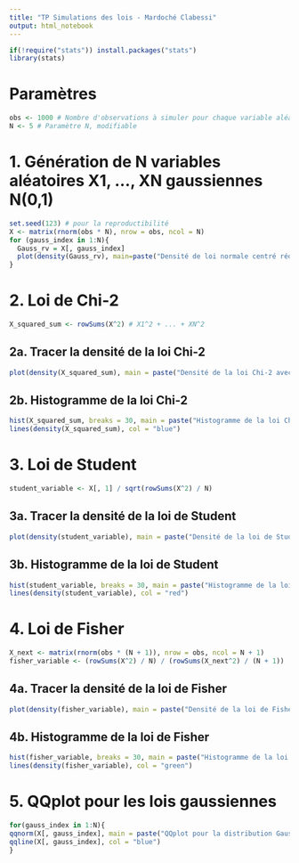 ---
title: "TP Simulations des lois - Mardoché Clabessi"
output: html_notebook
---
```{r}
if(!require("stats")) install.packages("stats")
library(stats)
```

# Paramètres
```{r}
obs <- 1000 # Nombre d'observations à simuler pour chaque variable aléatoire
N <- 5 # Paramètre N, modifiable
```

# 1. Génération de N variables aléatoires X1, ..., XN gaussiennes N(0,1)
```{r}
set.seed(123) # pour la reproductibilité
X <- matrix(rnorm(obs * N), nrow = obs, ncol = N)
for (gauss_index in 1:N){
  Gauss_rv = X[, gauss_index]
  plot(density(Gauss_rv), main=paste("Densité de loi normale centré réduite X", gauss_index, sep=""), xlab=paste("Valeurs de X",gauss_index, sep=""))
}
```

# 2. Loi de Chi-2
```{r}
X_squared_sum <- rowSums(X^2) # X1^2 + ... + XN^2
```


## 2a. Tracer la densité de la loi Chi-2
```{r}
plot(density(X_squared_sum), main = paste("Densité de la loi Chi-2 avec N =", N), xlab = "Valeurs de X²")
```


## 2b. Histogramme de la loi Chi-2
```{r}
hist(X_squared_sum, breaks = 30, main = paste("Histogramme de la loi Chi-2 avec N =", N), xlab = "Valeurs de X²", probability = TRUE)
lines(density(X_squared_sum), col = "blue")
```


# 3. Loi de Student
```{r}
student_variable <- X[, 1] / sqrt(rowSums(X^2) / N)
```


## 3a. Tracer la densité de la loi de Student
```{r}
plot(density(student_variable), main = paste("Densité de la loi de Student avec N =", N), xlab = "Valeurs de Student")
```


## 3b. Histogramme de la loi de Student
```{r}
hist(student_variable, breaks = 30, main = paste("Histogramme de la loi de Student avec N =", N), xlab = "Valeurs de Student", probability = TRUE)
lines(density(student_variable), col = "red")
```


# 4. Loi de Fisher
```{r}
X_next <- matrix(rnorm(obs * (N + 1)), nrow = obs, ncol = N + 1)
fisher_variable <- (rowSums(X^2) / N) / (rowSums(X_next^2) / (N + 1))
```


## 4a. Tracer la densité de la loi de Fisher
```{r}
plot(density(fisher_variable), main = paste("Densité de la loi de Fisher avec N =", N, "et N+1 =", N + 1), xlab = "Valeurs de Fisher")
```


## 4b. Histogramme de la loi de Fisher
```{r}
hist(fisher_variable, breaks = 30, main = paste("Histogramme de la loi de Fisher avec N =", N, "et N+1 =", N + 1), xlab = "Valeurs de Fisher", probability = TRUE)
lines(density(fisher_variable), col = "green")
```


# 5. QQplot pour les lois gaussiennes
```{r}
for(gauss_index in 1:N){
qqnorm(X[, gauss_index], main = paste("QQplot pour la distribution Gaussienne X",gauss_index, sep=""))
qqline(X[, gauss_index], col = "blue")
}
```

